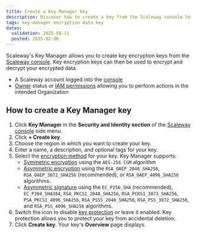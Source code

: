 ```yaml
---
title: Create a Key Manager key
description: Discover how to create a key from the Scaleway console to decrypt your data using Scaleway's Key Manager.
tags: key-manager encryption data key
dates:
  validation: 2025-08-11
  posted: 2025-02-06
---
```



Scaleway's Key Manager allows you to create key encryption keys from the [Scaleway console](https://console.scaleway.com). Key encryption keys can then be used to encrypt and decrypt your encrypted data.

<Requirements />

- A Scaleway account logged into the [console](https://console.scaleway.com)
- [Owner](/iam/concepts/#owner) status or [IAM permissions](/iam/concepts/#permission) allowing you to perform actions in the intended Organization

## How to create a Key Manager key

1. Click **Key Manager** in the **Security and Identity section** of the [Scaleway console](https://console.scaleway.com) side menu.
2. Click **+ Create key**.
3. Choose the region in which you want to create your key.
4. Enter a name, a description, and optional tags for your key.
5. Select the [encryption method](/key-manager/concepts/#encryption-method) for your key. Key Manager supports:
    * [Symmetric encryption](/key-manager/concepts/#symmetric-encryption) using the `AES-256 CGM` algorithm
    * [Asymmetric encryption](/key-manager/concepts/#asymmetric-encryption) using the `RSA_OAEP_2048_SHA256`, `RSA_OAEP_3072_SHA256` (recommended), or `RSA_OAEP_4096_SHA256` algorithms.
    * [Asymmetric signature](/key-manager/concepts/#signature) using the `EC_P256_SHA` (recommended), `EC_P384_SHA384`, `RSA_PKCS1_2048_SHA256`, `RSA_PCKS1_3073_SHA256`, `PSA_PKCS1_4096_SHA256`, `RSA_PSSS_2048_SHA256`, `RSA_PSS_3072_SHA256`, and `RSA_PSS_4096_SHA256` algorithms.
6. Switch the <Icon name="toggle" /> icon to disable [key protection](/key-manager/concepts/#key-protection) or leave it enabled.
    <Message type="note">
     Key protection allows you to protect your key from accidental deletion.
    </Message>
7. Click **Create key**. Your key's **Overview** page displays.
